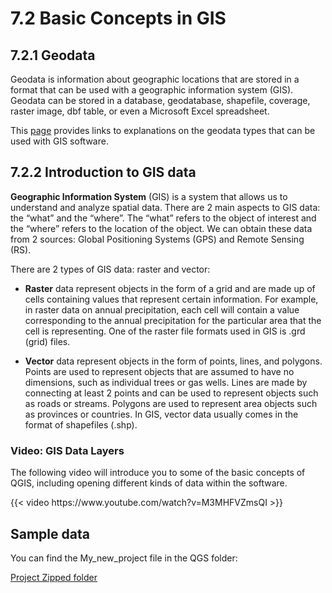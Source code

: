 # 7.2 Basic Concepts in GIS {.unnumbered}

## 7.2.1 Geodata

Geodata is information about geographic locations that are stored in a format that can be used with a geographic information system (GIS). Geodata can be stored in a database, geodatabase, shapefile, coverage, raster image, dbf table, or even a Microsoft Excel spreadsheet.

This [page](https://desktop.arcgis.com/en/arcmap/latest/manage-data/main/what-is-geodata.htm) provides links to explanations on the geodata types that can be used with GIS software.

## 7.2.2 Introduction to GIS data

**Geographic Information System** (GIS) is a system that allows us to understand and analyze spatial data. There are 2 main aspects to GIS data: the "what" and the "where". The "what" refers to the object of interest and the "where" refers to the location of the object. We can obtain these data from 2 sources: Global Positioning Systems (GPS) and Remote Sensing (RS).

There are 2 types of GIS data: raster and vector:

-   **Raster** data represent objects in the form of a grid and are made up of cells containing values that represent certain information. For example, in raster data on annual precipitation, each cell will contain a value corresponding to the annual precipitation for the particular area that the cell is representing. One of the raster file formats used in GIS is .grd (grid) files.

-   **Vector** data represent objects in the form of points, lines, and polygons. Points are used to represent objects that are assumed to have no dimensions, such as individual trees or gas wells. Lines are made by connecting at least 2 points and can be used to represent objects such as roads or streams. Polygons are used to represent area objects such as provinces or countries. In GIS, vector data usually comes in the format of shapefiles (.shp).

### Video: GIS Data Layers

The following video will introduce you to some of the basic concepts of QGIS, including opening different kinds of data within the software.

{{< video https://www.youtube.com/watch?v=M3MHFVZmsQI >}}

::: callout-tip
# Sample data

You can find the My_new_project file in the QGS folder:

[Project Zipped folder](/external_files/V1_Start_New_Project.zip)
:::
